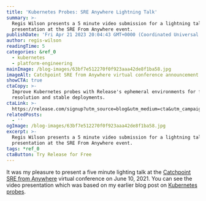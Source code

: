 ```yaml
---
title: 'Kubernetes Probes: SRE Anywhere Lightning Talk'
summary: >-
  Regis Wilson presents a 5 minute video submission for a lightning talk
  presentation at the SRE From Anywhere event.
publishDate: 'Fri Apr 21 2023 20:04:43 GMT+0000 (Coordinated Universal Time)'
author: regis-wilson
readingTime: 5
categories: &ref_0
  - kubernetes
  - platform-engineering
mainImage: /blog-images/63bf7e512270f0f923aaa42de8f1ba58.jpg
imageAlt: Catchpoint SRE from Anywhere virtual conference announcement banner
showCTA: true
ctaCopy: >-
  Improve Kubernetes probes with Release's ephemeral environments for faster bug
  resolution and stable deployments.
ctaLink: >-
  https://release.com/signup?utm_source=blog&utm_medium=cta&utm_campaign=blog-cta&utm_content=kubernetes-probes-sre-anywhere-lightning-talk
relatedPosts:
  - ''
ogImage: /blog-images/63bf7e512270f0f923aaa42de8f1ba58.jpg
excerpt: >-
  Regis Wilson presents a 5 minute video submission for a lightning talk
  presentation at the SRE From Anywhere event.
tags: *ref_0
ctaButton: Try Release for Free
---
```


It was my pleasure to present a five minute lighting talk at the [Catchpoint SRE from Anywhere](https://www.catchpoint.com/sre/from-anywhere-2021) virtual conference on June 10, 2021. You can see the video presentation which was based on my earlier blog post on [Kubernetes probes](https://releasehub.com/blog/kubernetes-health-checks-2-ways-to-improve-stability).
